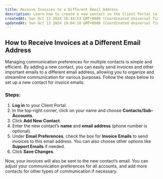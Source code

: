 ```yaml
---
title: Receive Invoices to a Different Email Address
description: Learn how to create a new contact in the Client Portal to receive invoices and other communications to a different email address. Follow these simple steps to set up additional contacts for specific email preferences.
createdAt: Sun Oct 13 2024 18:44:53 GMT+0000 (Coordinated Universal Time)
updatedAt: Sun Oct 13 2024 19:04:10 GMT+0000 (Coordinated Universal Time)
---
```


## How to Receive Invoices at a Different Email Address

Managing communication preferences for multiple contacts is simple and efficient. By adding a new contact, you can easily send invoices and other important emails to a different email address, allowing you to organize and streamline communication for various purposes. Follow the steps below to set up a new contact for invoice emails:

### Steps:

1. **Log in** to your Client Portal.
2. In the top-right corner, click on your name and choose **Contacts/Sub-Accounts**.
3. Click **Add New Contact**.
4. Enter the new contact’s **name** and **email address** (phone number is optional).
5. Under **Email Preferences**, check the box for **Invoice Emails** to send invoices to this email address. You can also choose other options like **Support Emails** if needed.
6. Click **Save Changes**.

Now, your invoices will also be sent to the new contact’s email. You can adjust your communication preferences for all accounts, and add more contacts for other types of communication if necessary.
